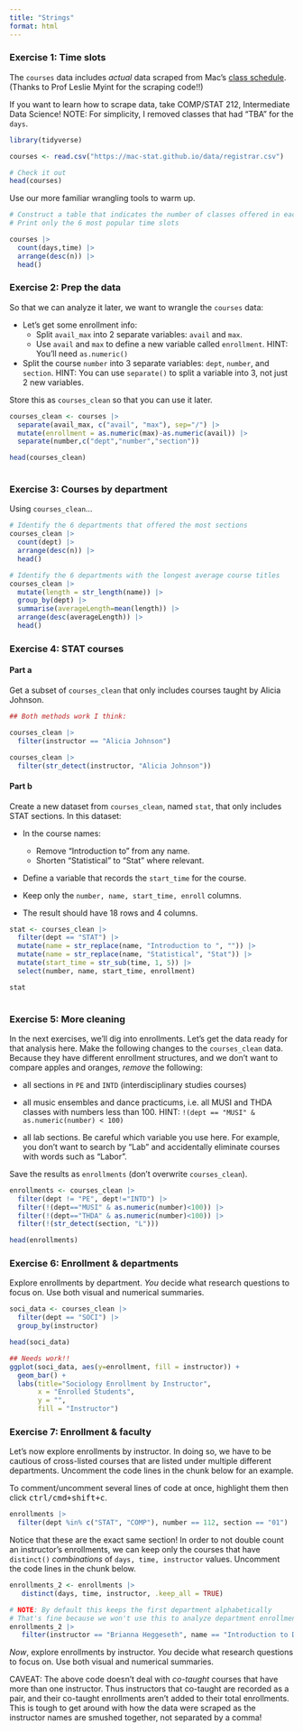```yaml
---
title: "Strings"
format: html
---
```


### Exercise 1: Time slots {.unnumbered}

The `courses` data includes *actual* data scraped from Mac's [class schedule](https://macadmsys.macalester.edu/macssb/customPage/page/classSchedule).
(Thanks to Prof Leslie Myint for the scraping code!!)

If you want to learn how to scrape data, take COMP/STAT 212, Intermediate Data Science!
NOTE: For simplicity, I removed classes that had "TBA" for the `days`.

```r
library(tidyverse)

courses <- read.csv("https://mac-stat.github.io/data/registrar.csv")

# Check it out
head(courses)
```

Use our more familiar wrangling tools to warm up.

```r
# Construct a table that indicates the number of classes offered in each day/time slot
# Print only the 6 most popular time slots

courses |>
  count(days,time) |>
  arrange(desc(n)) |>
  head()

```

### Exercise 2: Prep the data {.unnumbered}

So that we can analyze it later, we want to wrangle the `courses` data:

-   Let's get some enrollment info:
    -   Split `avail_max` into 2 separate variables: `avail` and `max`.
    -   Use `avail` and `max` to define a new variable called `enrollment`. HINT: You'll need `as.numeric()`
-   Split the course `number` into 3 separate variables: `dept`, `number`, and `section`. HINT: You can use `separate()` to split a variable into 3, not just 2 new variables.

Store this as `courses_clean` so that you can use it later.

```r
courses_clean <- courses |>
  separate(avail_max, c("avail", "max"), sep="/") |>
  mutate(enrollment = as.numeric(max)-as.numeric(avail)) |>
  separate(number,c("dept","number","section"))

head(courses_clean)
  
```

### Exercise 3: Courses by department {.unnumbered}

Using `courses_clean`...

```r
# Identify the 6 departments that offered the most sections
courses_clean |>
  count(dept) |>
  arrange(desc(n)) |>
  head()

# Identify the 6 departments with the longest average course titles
courses_clean |>
  mutate(length = str_length(name)) |>
  group_by(dept) |>
  summarise(averageLength=mean(length)) |>
  arrange(desc(averageLength)) |>
  head()
```

### Exercise 4: STAT courses {.unnumbered}

#### Part a {.unnumbered}

Get a subset of `courses_clean` that only includes courses taught by Alicia Johnson.

```r
## Both methods work I think:

courses_clean |>
  filter(instructor == "Alicia Johnson")

courses_clean |>
  filter(str_detect(instructor, "Alicia Johnson"))
```

#### Part b {.unnumbered}

Create a new dataset from `courses_clean`, named `stat`, that only includes STAT sections.
In this dataset:

-   In the course names:

    -   Remove "Introduction to" from any name.
    -   Shorten "Statistical" to "Stat" where relevant.

-   Define a variable that records the `start_time` for the course.

-   Keep only the `number, name, start_time, enroll` columns.

-   The result should have 18 rows and 4 columns.

```r

stat <- courses_clean |> 
  filter(dept == "STAT") |> 
  mutate(name = str_replace(name, "Introduction to ", "")) |>
  mutate(name = str_replace(name, "Statistical", "Stat")) |> 
  mutate(start_time = str_sub(time, 1, 5)) |> 
  select(number, name, start_time, enrollment)

stat
  
```

### Exercise 5: More cleaning {.unnumbered}

In the next exercises, we'll dig into enrollments.
Let's get the data ready for that analysis here.
Make the following changes to the `courses_clean` data.
Because they have different enrollment structures, and we don't want to compare apples and oranges, *remove* the following:

-   all sections in `PE` and `INTD` (interdisciplinary studies courses)

-   all music ensembles and dance practicums, i.e. all MUSI and THDA classes with numbers less than 100.
    HINT: `!(dept == "MUSI" & as.numeric(number) < 100)`

-   all lab sections.
    Be careful which variable you use here.
    For example, you don't want to search by "Lab" and accidentally eliminate courses with words such as "Labor".

Save the results as `enrollments` (don't overwrite `courses_clean`).

```r
enrollments <- courses_clean |>
  filter(dept != "PE", dept!="INTD") |>
  filter(!(dept=="MUSI" & as.numeric(number)<100)) |>
  filter(!(dept=="THDA" & as.numeric(number)<100)) |>
  filter(!(str_detect(section, "L")))

head(enrollments)
```

### Exercise 6: Enrollment & departments {.unnumbered}

Explore enrollments by department.
*You* decide what research questions to focus on.
Use both visual and numerical summaries.

```r
soci_data <- courses_clean |>
  filter(dept == "SOCI") |>
  group_by(instructor)

head(soci_data)
```
```r
## Needs work!!
ggplot(soci_data, aes(y=enrollment, fill = instructor)) +
  geom_bar() +
  labs(title="Sociology Enrollment by Instructor",
       x = "Enrolled Students",
       y = "",
       fill = "Instructor")
```

### Exercise 7: Enrollment & faculty {.unnumbered}

Let's now explore enrollments by instructor.
In doing so, we have to be cautious of cross-listed courses that are listed under multiple different departments.
Uncomment the code lines in the chunk below for an example.

::: {.callout-tip title="Commenting/Uncommenting Code"}
To comment/uncomment several lines of code at once, highlight them then click <kbd>ctrl/cmd+shift+c</kbd>.
:::

```r
enrollments |>
  filter(dept %in% c("STAT", "COMP"), number == 112, section == "01")
```

Notice that these are the exact same section!
In order to not double count an instructor's enrollments, we can keep only the courses that have `distinct()` *combinations* of `days, time, instructor` values.
Uncomment the code lines in the chunk below.

```r
enrollments_2 <- enrollments |>
   distinct(days, time, instructor, .keep_all = TRUE)

# NOTE: By default this keeps the first department alphabetically
# That's fine because we won't use this to analyze department enrollments!
enrollments_2 |>
   filter(instructor == "Brianna Heggeseth", name == "Introduction to Data Science")
```

*Now*, explore enrollments by instructor.
*You* decide what research questions to focus on.
Use both visual and numerical summaries.

CAVEAT: The above code doesn't deal with *co-taught* courses that have more than one instructor.
Thus instructors that co-taught are recorded as a pair, and their co-taught enrollments aren't added to their total enrollments.
This is tough to get around with how the data were scraped as the instructor names are smushed together, not separated by a comma!

```r
```

